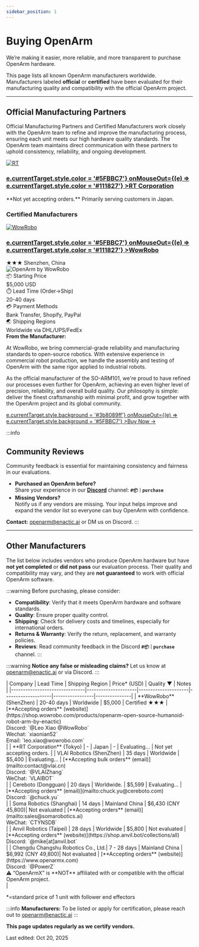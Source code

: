 ```yaml
---
sidebar_position: 1
---
```


# Buying OpenArm

We’re making it easier, more reliable, and more transparent to purchase OpenArm hardware.

This page lists all known OpenArm manufacturers worldwide. Manufacturers labeled **official** or **certified** have been evaluated for their manufacturing quality and compatibility with the official OpenArm project.

---

## Official Manufacturing Partners

Official Manufacturing Partners and Certified Manufacturers work closely with the OpenArm team to refine and improve the manufacturing process, ensuring each unit meets our high hardware quality standards. The OpenArm team maintains direct communication with these partners to uphold consistency, reliability, and ongoing development.
<div style={{
  display: 'flex',
  flexDirection: 'column',
  marginTop: '2rem',
  marginBottom: '2rem'
}}>
  <div style={{
    border: '2px solid #ebebeb',
    borderRadius: '1rem',
    padding: '2rem',
    background: '#fff',
    boxShadow: '0 4px 10px rgba(0,0,0,0.1)'
  }}>
    <div style={{
      display: 'flex',
      alignItems: 'center',
      gap: '1.5rem',
      flexWrap: 'wrap'
    }}>
      <a
        href="https://en.rt-net.jp/"
        target="_blank"
        rel="noopener noreferrer"
        style={{ textDecoration: 'none' }}
      >
        <div style={{
          width: '120px',
          height: '120px',
          borderRadius: '1rem',
          overflow: 'hidden',
          display: 'flex',
          alignItems: 'center',
          justifyContent: 'center',
          background: '#262626'
        }}>
          <img
            src="/img/purchase/rt.png"
            alt="RT"
            style={{ width: '100%', height: '100%', objectFit: 'contain' }}
          />
        </div>
      </a>
      <div style={{ flex: 1, minWidth: '200px' }}>
        <h3 style={{ margin: 0, fontSize: '1.5rem', color: '#111827' }}>
          <a
            href="https://en.rt-net.jp/"
            target="_blank"
            rel="noopener noreferrer"
            style={{
              color: '#111827',
              textDecoration: 'none',
              transition: 'color 0.2s ease'
            }}
            onMouseOver={(e) => e.currentTarget.style.color = '#5FBBC7'}
            onMouseOut={(e) => e.currentTarget.style.color = '#111827'}
          >RT Corporation</a>
        </h3>
        <div style={{
          display: 'flex',
          alignItems: 'center',
          gap: '0.5rem',
          marginTop: '1rem'
        }}>
          <span style={{ color: '#6b7280', fontSize: '0.9rem' }}> **Not yet accepting orders.**  
          Primarily serving customers in Japan.</span> 
        </div>
      </div>
    </div>
  </div>
</div>

### Certified Manufacturers

<div style={{
  display: 'flex',
  flexDirection: 'column',
  marginTop: '1rem',
  marginBottom: '3rem'
}}>
  <div style={{
    border: '2px solid #ebebeb',
    borderRadius: '1rem',
    padding: '2rem',
    background: '#fff',
    boxShadow: '0 4px 10px rgba(0,0,0,0.1)'
  }}>
    <div style={{
      display: 'flex',
      alignItems: 'center',
      gap: '1.5rem',
      flexWrap: 'wrap'
    }}>
      <a
        href="https://shop.wowrobo.com/products/openarm-open-source-humanoid-robot-arm-by-enactic"
        target="_blank"
        rel="noopener noreferrer"
        style={{ textDecoration: 'none' }}
      >
        <div style={{
          width: '120px',
          height: '120px',
          borderRadius: '1rem',
          overflow: 'hidden',
          display: 'flex',
          alignItems: 'center',
          justifyContent: 'center',
          background: '#262626'
        }}>
          <img
            src="/img/purchase/wowrobo.png"
            alt="WowRobo"
            style={{ width: '100%', height: '100%', objectFit: 'contain' }}
          />
        </div>
      </a>
      <div style={{flex: 1, minWidth: '200px', position: 'relative', top: '8px'}}>
        <h3 style={{ margin: 0, fontSize: '1.5rem', color: '#111827' }}>
          <a
            href="https://shop.wowrobo.com/products/openarm-open-source-humanoid-robot-arm-by-enactic"
            target="_blank"
            rel="noopener noreferrer"
            style={{
              color: '#111827',
              textDecoration: 'none',
              transition: 'color 0.2s ease'
            }}
            onMouseOver={(e) => e.currentTarget.style.color = '#5FBBC7'}
            onMouseOut={(e) => e.currentTarget.style.color = '#111827'}
          >WowRobo</a>
        </h3>
        <div style={{
          display: 'flex',
          alignItems: 'center',
          gap: '0.5rem',
          marginTop: '1rem'
        }}>
          <span style={{ color: 'orange', fontSize: '1.2rem' }}>★★★</span>  
          <span style={{ color: '#6b7280', fontSize: '0.9rem' }}>Shenzhen, China</span>
        </div>
      </div>
    </div>
    <div style={{ marginTop: '1.75rem', marginBottom: '1rem' }}>
      <img 
        src="/img/purchase/wowrobo-openarm.png"
        alt="OpenArm by WowRobo"
        style={{
          width: '100%',
          borderRadius: '0.75rem',
          boxShadow: '0 2px 8px rgba(0,0,0,0.1)',
          objectFit: 'cover'
        }}
      />
    </div>
    <div style={{
      background: '#f9fafb',
      borderRadius: '0.75rem',
      padding: '1.25rem',
      marginTop: '1.5rem'
    }}>
      <div style={{
        display: 'grid',
        gridTemplateColumns: 'repeat(auto-fit, minmax(200px, 1fr))',
        gap: '1rem',
        fontSize: '0.9rem'
      }}>
        <div>
          <div style={{ color: '#6b7280' }}>📦 Starting Price</div>
          <div style={{ fontWeight: '600' }}>$5,000 USD</div>
        </div>
        <div>
          <div style={{ color: '#6b7280' }}>⏱️ Lead Time (Order→Ship)</div>
          <div style={{ fontWeight: '600' }}>20-40 days</div>
        </div>
        <div>
          <div style={{ color: '#6b7280' }}>💳 Payment Methods</div>
          <div style={{ fontWeight: '600' }}>Bank Transfer, Shopify, PayPal</div>
        </div>
        <div>
          <div style={{ color: '#6b7280' }}>🌏 Shipping Regions</div>
          <div style={{ fontWeight: '600' }}>Worldwide via DHL/UPS/FedEx</div>
        </div>
      </div>
    </div>
    <div style={{
      marginTop: '1.5rem',
      fontSize: '0.95rem',
      lineHeight: '1.6',
      color: '#374151'
    }}>
      <strong>From the Manufacturer:</strong>
      <p style={{ marginTop: '0.5rem' }}>
        At WowRobo, we bring commercial-grade reliability and manufacturing standards to open-source robotics. With extensive experience in commercial robot production, we handle the assembly and testing of OpenArm with the same rigor applied to industrial robots.
      </p>
      <p style={{ marginTop: '0.5rem' }}>
        As the official manufacturer of the SO-ARM101, we're proud to have refined our processes even further for OpenArm, achieving an even higher level of precision, reliability, and overall build quality. Our philosophy is simple: deliver the finest craftsmanship with minimal profit, and grow together with the OpenArm project and its global community.
      </p>
    </div>
    <a
      href="https://shop.wowrobo.com/products/openarm-open-source-humanoid-robot-arm-by-enactic"
      target="_blank"
      rel="noopener noreferrer"
      style={{
        display: 'block',
        width: '50%',
        margin: '1.5rem auto 0',
        padding: '0.85rem',
        background: '#5FBBC7',
        color: 'white',
        border: 'none',
        borderRadius: '0.6rem',
        fontWeight: '600',
        fontSize: '1rem',
        textAlign: 'center',
        textDecoration: 'none',
        transition: 'background 0.2s ease'
      }}
      onMouseOver={(e) => e.currentTarget.style.background = '#3b8089ff'}
      onMouseOut={(e) => e.currentTarget.style.background = '#5FBBC7'}
    >Buy Now →</a>
  </div>
</div>

:::info
## Community Reviews
Community feedback is essential for maintaining consistency and fairness in our evaluations.  

- **Purchased an OpenArm before?**  
Share your experience in our [**Discord**](https://discord.gg/GmYa262ETH) channel: **`#📦｜purchase`**  
- **Missing Vendors?**  
Notify us if any vendors are missing. Your input helps improve and expand the vendor list so everyone can buy OpenArm with confidence.  

**Contact:** openarm@enactic.ai or DM us on Discord.
:::

---

## Other Manufacturers

The list below includes vendors who produce OpenArm hardware but have **not yet completed** or **did not pass** our evaluation process. Their quality and compatibility may vary, and they are **not guaranteed** to work with official OpenArm software.  

:::warning
Before purchasing, please consider:  
- **Compatibility**: Verify that it meets OpenArm hardware and software standards.  
- **Quality**: Ensure proper quality control.
- **Shipping**: Check for delivery costs and timelines, especially for international orders.  
- **Returns & Warranty**: Verify the return, replacement, and warranty policies.
- **Reviews**: Read community feedback in the Discord **`#📦｜purchase`**   channel.
:::

:::warning
**Notice any false or misleading claims?** Let us know at openarm@enactic.ai or via Discord.
:::

<div style={{overflowX: 'auto', marginTop: '3rem'}}>
  | Company                       | Lead Time           | Shipping Region     | Price* (USD)        |  Quality ▼     | Notes    |
  |-------------------------------|---------------------|---------------------|--------------------|-----------------|---------------|
  | **WowRobo** (ShenZhen)        | 20-40 days          | Worldwide           | $5,000             | Certified <span style={{color: 'orange'}}>★★★</span> | [**Accepting orders** (website)](https://shop.wowrobo.com/products/openarm-open-source-humanoid-robot-arm-by-enactic)<div>Discord: `@Leo Xiao @WowRobo`</div><div>Wechat: `xiaonian52`</div><div>Email: `leo.xiao@wowrobo.com`</div>|
  | **RT Corporation** (Tokyo)    | -                   | Japan               | -                  | Evaluating...   | Not yet accepting orders. |
  | VLAI Robotics (ShenZhen)      | 35 days             | Worldwide           | $5,400             | Evaluating...   | [**Accepting bulk orders** (email)](mailto:contact@vlai.cn)<div>Discord: `@VLAIZhang`</div><div>WeChat: `VLAIBOT`</div>|
  | Cereboto (Dongguan)           | 20 days             | Worldwide.          | $5,599             | Evaluating...   | [**Accepting orders** (email)](mailto:chuck.yu@cereboto.com)<div>Discord: `@chuck.yu`</div> |
  | Soma Robotics (Shanghai)      | 14 days             | Mainland China      | $6,430 (CNY 45,800)| Not evaluated   | [**Accepting orders** (email)](mailto:sales@somarobotics.ai)<div>WeChat: `CTYNSDB`</div>|
  | Anvil Robotics (Taipei)       | 28 days             | Worldwide           | $5,800             | Not evaluated   | [**Accepting orders** (website)](https://shop.anvil.bot/collections/all)<div>Discord: `@mike[at]anvil.bot`</div>|
  | Chengdu Changshu Robotics Co., Ltd.| 7 - 28 days    | Mainland China      | $6,992 (CNY 49,800)| Not evaluated   | [**Accepting orders** (website)](https://www.openarmx.com)<div>Discord: `@PowerZ`</div><div>⚠️ “OpenArmX” is **NOT** affiliated with or compatible with the official OpenArm project.</div>|
</div>

*=standard price of 1 unit with follower end effectors

:::info
**Manufacturers:** To be listed or apply for certification, please reach out to openarm@enactic.ai
:::

<div style={{padding: '1.5rem', background: '#f9fafb', borderRadius: '0.5rem', marginTop: '2rem', textAlign: 'center'}}>

**This page updates regularly as we certify vendors.**

Last edited: Oct 20, 2025

</div>

